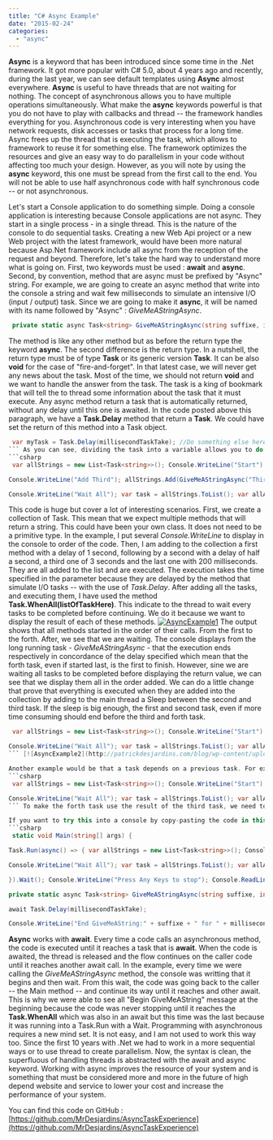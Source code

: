 ```yaml
---
title: "C# Async Example"
date: "2015-02-24"
categories: 
  - "async"
---
```


**Async** is a keyword that has been introduced since some time in the .Net framework. It got more popular with C# 5.0, about 4 years ago and recently, during the last year, we can see default templates using **Async** almost everywhere. **Async** is useful to have threads that are not waiting for nothing. The concept of asynchronous allows you to have multiple operations simultaneously. What make the **async** keywords powerful is that you do not have to play with callbacks and thread -- the framework handles everything for you. Asynchronous code is very interesting when you have network requests, disk accesses or tasks that process for a long time. Async frees up the thread that is executing the task, which allows to framework to reuse it for something else. The framework optimizes the resources and give an easy way to do parallelism in your code without affecting too much your design. However, as you will note by using the **async** keyword, this one must be spread from the first call to the end. You will not be able to use half asynchronous code with half synchronous code -- or not asynchronous.

Let's start a Console application to do something simple. Doing a console application is interesting because Console applications are not async. They start in a single process - in a single thread. This is the nature of the console to do sequential tasks. Creating a new Web Api project or a new Web project with the latest framework, would have been more natural because Asp.Net framework include all async from the reception of the request and beyond. Therefore, let's take the hard way to understand more what is going on. First, two keywords must be used : **await** and **async**. Second, by convention, method that are async must be prefixed by "Async" string. For example, we are going to create an async method that write into the console a string and wait few milliseconds to simulate an intensive I/O (input / output) task. Since we are going to make it **async**, it will be named with its name followed by "Async" : _GiveMeAStringAsync_.


```csharp
 private static async Task<string> GiveMeAStringAsync(string suffixe, int millisecondTaskTake) { Console.WriteLine("Begin GiveMeAString:" + suffixe + " for " + millisecondTaskTake); await Task.Delay(millisecondTaskTake); Console.WriteLine("End GiveMeAString:" + suffixe + " for " + millisecondTaskTake); return "GiveMeString execute " + suffixe; } 
```

The method is like any other method but as before the return type the keyword **async**. The second difference is the return type. In a nutshell, the return type must be of type **Task** or its generic version **Task**. It can be also **void** for the case of "fire-and-forget". In that latest case, we will never get any news about the task. Most of the time, we should not return **void** and we want to handle the answer from the task. The task is a king of bookmark that will tell the to thread some information about the task that it must execute. Any async method return a task that is automatically returned, without any delay until this one is awaited. In the code posted above this paragraph, we have a **Task.Delay** method that return a **Task**. We could have set the return of this method into a Task object.


```csharp
 var myTask = Task.Delay(millisecondTaskTake); //Do something else here await myTask; 
``` As you can see, dividing the task into a variable allows you to do something else without executing the whole concrete task, in this example, the delay. When the task, _myTask_, hits the await keyword, this one wait the completion of the task. In the example, the delay. Let's see a more complete example that use our async method. 
```csharp
 var allStrings = new List<Task<string>>(); Console.WriteLine("Start"); Console.WriteLine("Add First"); allStrings.Add(GiveMeAStringAsync("First", 1000)); Console.WriteLine("Add Second"); allStrings.Add(GiveMeAStringAsync("Second", 500));

Console.WriteLine("Add Third"); allStrings.Add(GiveMeAStringAsync("Third", 3000)); string thirdTask = "Default Third String"; //thirdTask = await allStrings.Last(); Console.WriteLine("Add Forth"); allStrings.Add(GiveMeAStringAsync("Forth" + thirdTask, 200));

Console.WriteLine("Wait All"); var task = allStrings.ToList(); var allAwaitedTask = await Task.WhenAll(task); foreach (var s in allAwaitedTask) { Console.WriteLine("->" + s); } Console.WriteLine("Finish"); 
```

This code is huge but cover a lot of interesting scenarios. First, we create a collection of Task. This mean that we expect multiple methods that will return a string. This could have been your own class. It does not need to be a primitive type. In the example, I put several _Console.WriteLine_ to display in the console to order of the code. Then, I am adding to the collection a first method with a delay of 1 second, following by a second with a delay of half a second, a third one of 3 seconds and the last one with 200 milliseconds. They are all added to the list and are executed. The execution takes the time specified in the parameter because they are delayed by the method that simulate I/O tasks -- with the use of _Task.Delay_. After adding all the tasks, and executing them, I have used the method **Task.WhenAll(listOfTaskHere)**. This indicate to the thread to wait every tasks to be completed before continuing. We do it because we want to display the result of each of these methods. [![AsyncExample1](http://patrickdesjardins.com/blog/wp-content/uploads/2014/11/AsyncExample1-400x228.png)](http://patrickdesjardins.com/blog/c-async-example/asyncexample1) The output shows that all methods started in the order of their calls. From the first to the forth. After, we see that we are waiting. The console displays from the long running task - _GiveMeAStringAsync_ \- that the execution ends respectively in concordance of the delay specified which mean that the forth task, even if started last, is the first to finish. However, sine we are waiting all tasks to be completed before displaying the return value, we can see that we display them all in the order added. We can do a little change that prove that everything is executed when they are added into the collection by adding to the main thread a Sleep between the second and third task. If the sleep is big enough, the first and second task, even if more time consuming should end before the third and forth task.


```csharp
 var allStrings = new List<Task<string>>(); Console.WriteLine("Start"); Console.WriteLine("Add First"); allStrings.Add(GiveMeAStringAsync("First", 1000)); Console.WriteLine("Add Second"); allStrings.Add(GiveMeAStringAsync("Second", 500)); Thread.Sleep(5000); Console.WriteLine("Add Third"); allStrings.Add(GiveMeAStringAsync("Third", 3000)); string thirdTask = "Default Third String"; //thirdTask = await allStrings.Last(); Console.WriteLine("Add Forth"); allStrings.Add(GiveMeAStringAsync("Forth" + thirdTask, 200));

Console.WriteLine("Wait All"); var task = allStrings.ToList(); var allAwaitedTask = await Task.WhenAll(task); foreach (var s in allAwaitedTask) { Console.WriteLine("->" + s); } Console.WriteLine("Finish"); 
``` [![AsyncExample2](http://patrickdesjardins.com/blog/wp-content/uploads/2014/11/AsyncExample2-400x228.png)](http://patrickdesjardins.com/blog/c-async-example/asyncexample2) This second example shows that the first two tasks end before even adding the third one.

Another example would be that a task depends on a previous task. For example, let's make the forth task use the third one result. That mean that the third task must be completed before the forth one to allow the forth task to use the result of the third one. 
```csharp
 var allStrings = new List<Task<string>>(); Console.WriteLine("Start"); Console.WriteLine("Add First"); allStrings.Add(GiveMeAStringAsync("First", 1000)); Console.WriteLine("Add Second"); allStrings.Add(GiveMeAStringAsync("Second", 500)); //Thread.Sleep(5000); Console.WriteLine("Add Third"); allStrings.Add(GiveMeAStringAsync("Third", 3000)); string thirdTask = "Default Third String"; thirdTask = await allStrings.Last(); //We are awaiting the third task here to use the string into the forth's task Console.WriteLine("Add Forth"); allStrings.Add(GiveMeAStringAsync("Forth" + thirdTask, 200));

Console.WriteLine("Wait All"); var task = allStrings.ToList(); var allAwaitedTask = await Task.WhenAll(task); foreach (var s in allAwaitedTask) { Console.WriteLine("->" + s); } Console.WriteLine("Finish"); 
``` To make the forth task use the result of the third task, we need to **await** the third task before the call of the forth's one.[![AsyncExample3](http://patrickdesjardins.com/blog/wp-content/uploads/2014/11/AsyncExample3-400x206.png)](http://patrickdesjardins.com/blog/c-async-example/asyncexample3) As you can see in the output, the first three tasks ends before the forth one start. In fact, only the third one is awaited but since the first two have a lower delay than the third one, these two also finish.

If you want to try this into a console by copy-pasting the code in this article, you will get into some problem. The reason is as stated at the beginning, console does not support async code. We need to create from the console a async task that will handle all the async code. This can be done by using **Task.Run(async()=>{/\*You code here\*/});** That mean that we would do: 
```csharp
 static void Main(string[] args) {

Task.Run(async() => { var allStrings = new List<Task<string>>(); Console.WriteLine("Start"); Console.WriteLine("Add First"); allStrings.Add(GiveMeAStringAsync("First", 1000)); Console.WriteLine("Add Second"); allStrings.Add(GiveMeAStringAsync("Second", 500)); //Thread.Sleep(5000); Console.WriteLine("Add Third"); allStrings.Add(GiveMeAStringAsync("Third", 3000)); string thirdTask = "Default Third String"; thirdTask = await allStrings.Last(); Console.WriteLine("Add Forth"); allStrings.Add(GiveMeAStringAsync("Forth" + thirdTask, 200));

Console.WriteLine("Wait All"); var task = allStrings.ToList(); var allAwaitedTask = await Task.WhenAll(task); foreach (var s in allAwaitedTask) { Console.WriteLine("->" + s); } Console.WriteLine("Finish");

}).Wait(); Console.WriteLine("Press Any Keys to stop"); Console.ReadLine(); }

private static async Task<string> GiveMeAStringAsync(string suffixe, int millisecondTaskTake) { Console.WriteLine("Begin GiveMeAString:" + suffixe +" for " + millisecondTaskTake);

await Task.Delay(millisecondTaskTake);

Console.WriteLine("End GiveMeAString:" + suffixe + " for " + millisecondTaskTake); return "GiveMeString execute " + suffixe; } 
```

**Async** works with **await**. Every time a code calls an asynchronous method, the code is executed until it reaches a task that is **await**. When the code is awaited, the thread is released and the flow continues on the caller code until it reaches another await call. In the example, every time we were calling the _GiveMeAStringAsync_ method, the console was writting that it begins and then wait. From this wait, the code was going back to the caller -- the Main method -- and continue its way until it reaches and other await. This is why we were able to see all "Begin GiveMeAString" message at the beginning because the code was never stopping until it reaches the **Task.WhenAll** which was also in an await but this time was the last because it was running into a Task.Run with a Wait. Programming with asynchronous requires a new mind set. It is not easy, and I am not used to work this way too. Since the first 10 years with .Net we had to work in a more sequential ways or to use thread to create parallelism. Now, the syntax is clean, the superfluous of handling threads is abstracted with the await and async keyword. Working with async improves the resource of your system and is something that must be considered more and more in the future of high depend website and service to lower your cost and increase the performance of your system.

You can find this code on GitHub : [https://github.com/MrDesjardins/AsyncTaskExperience](https://github.com/MrDesjardins/AsyncTaskExperience)
